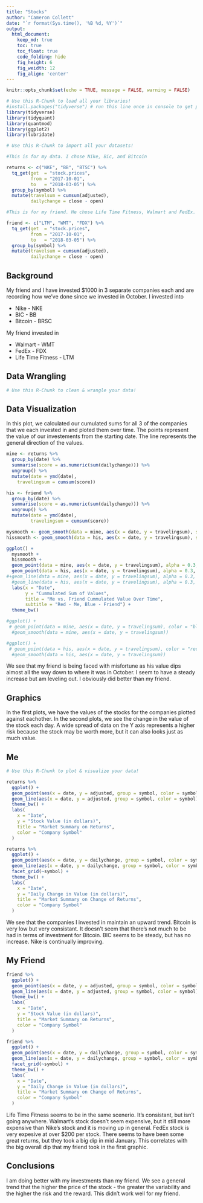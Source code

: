 ```yaml
---
title: "Stocks"
author: "Cameron Collett"
date: "`r format(Sys.time(), '%B %d, %Y')`"
output:
  html_document:  
    keep_md: true
    toc: true
    toc_float: true
    code_folding: hide
    fig_height: 6
    fig_weidth: 12
    fig_align: 'center'
---
```


```r
knitr::opts_chunk$set(echo = TRUE, message = FALSE, warning = FALSE)
```

```r
# Use this R-Chunk to load all your libraries!
#install.packages("tidyverse") # run this line once in console to get package
library(tidyverse)
library(tidyquant)
library(quantmod)
library(ggplot2)
library(lubridate)
```

```r
# Use this R-Chunk to import all your datasets!

#This is for my data. I chose Nike, Bic, and Bitcoin

returns <- c("NKE", "BB", "BTSC") %>%
  tq_get(get  = "stock.prices",
         from = "2017-10-01",
         to   = "2018-03-05") %>%
  group_by(symbol) %>%
  mutate(travelsum = cumsum(adjusted),
         dailychange = close - open)

#This is for my friend. He chose Life Time Fitness, Walmart and FedEx.

friend <- c("LTM", "WMT", "FDX") %>%
  tq_get(get  = "stock.prices",
         from = "2017-10-01",
         to   = "2018-03-05") %>%
  group_by(symbol) %>%
  mutate(travelsum = cumsum(adjusted),
         dailychange = close - open)
```

## Background

My friend and I have invested $1000 in 3 separate companies each and are recording how we've done since we invested in October. I invested into 

* Nike - NKE
* BIC - BB
* Bitcoin - BRSC

My friend invested in 

* Walmart - WMT
* FedEx - FDX
* Life Time Fitness - LTM

## Data Wrangling

```r
# Use this R-Chunk to clean & wrangle your data!

```

## Data Visualization

In this plot, we calculated our cumulated sums for all 3 of the companies that we each invested in and ploted them over time. The points represent the value of our investements from the starting date. The line represents the general direction of the values.

```r
mine <- returns %>%
  group_by(date) %>%
  summarise(score = as.numeric(sum(dailychange))) %>%
  ungroup() %>%
  mutate(date = ymd(date),
    travelingsum = cumsum(score)) 

his <- friend %>%
  group_by(date) %>%
  summarise(score = as.numeric(sum(dailychange))) %>%
  ungroup() %>%
  mutate(date = ymd(date),
         travelingsum = cumsum(score))

mysmooth <- geom_smooth(data = mine, aes(x = date, y = travelingsum), se = FALSE, color = "red")
hissmooth <- geom_smooth(data = his, aes(x = date, y = travelingsum), se = FALSE, color = "blue")

ggplot() + 
  mysmooth +
  hissmooth +
  geom_point(data = mine, aes(x = date, y = travelingsum), alpha = 0.3, color = "red") + 
  geom_point(data = his, aes(x = date, y = travelingsum), alpha = 0.3, color = "blue") +
#+geom_line(data = mine, aes(x = date, y = travelingsum), alpha = 0.3, color = "red") +
  #geom_line(data = his, aes(x = date, y = travelingsum), alpha = 0.3, color = "blue")
  labs(x = "Date", 
       y = "Cummulated Sum of Values",
       title = "Me vs. Friend Cummulated Value Over Time",
       subtitle = "Red - Me, Blue - Friend") +
  theme_bw()

#ggplot() + 
 # geom_point(data = mine, aes(x = date, y = travelingsum), color = "blue") + 
  #geom_smooth(data = mine, aes(x = date, y = travelingsum))

#ggplot() +
 # geom_point(data = his, aes(x = date, y = travelingsum), color = "red") +
  #geom_smooth(data = his, aes(x = date, y = travelingsum))
```

We see that my friend is being faced with misfortune as his value dips almost all the way down to where it was in October. I seem to have a steady increase but am leveling out. I obviously did better than my friend. 

## Graphics

In the first plots, we have the values of the stocks for the companies plotted against eachother. In the second plots, we see the change in the value of the stock each day. A wide spread of data on the Y axis represents a higher risk because the stock may be worth more, but it can also looks just as much value. 

## Me


```r
# Use this R-Chunk to plot & visualize your data!

returns %>%
  ggplot() +
  geom_point(aes(x = date, y = adjusted, group = symbol, color = symbol)) + 
  geom_line(aes(x = date, y = adjusted, group = symbol, color = symbol)) + 
  theme_bw() + 
  labs(
    x = "Date", 
    y = "Stock Value (in dollars)",
    title = "Market Summary on Returns",
    color = "Company Symbol"
  )

```

```r
returns %>%
  ggplot() +
  geom_point(aes(x = date, y = dailychange, group = symbol, color = symbol)) + 
  geom_line(aes(x = date, y = dailychange, group = symbol, color = symbol)) + 
  facet_grid(~symbol) +
  theme_bw() + 
  labs(
    x = "Date", 
    y = "Daily Change in Value (in dollars)",
    title = "Market Summary on Change of Returns",
    color = "Company Symbol"
  )
```

We see that the companies I invested in maintain an upward trend. Bitcoin is very low but very consistant. It doesn't seem that there's not much to be had in terms of investment for Bitcoin. BIC seems to be steady, but has no increase. Nike is continually improving.

## My Friend 

```r
friend %>%
  ggplot() +
  geom_point(aes(x = date, y = adjusted, group = symbol, color = symbol)) + 
  geom_line(aes(x = date, y = adjusted, group = symbol, color = symbol)) + 
  theme_bw() + 
  labs(
    x = "Date", 
    y = "Stock Value (in dollars)",
    title = "Market Summary on Returns",
    color = "Company Symbol"
  )
```

```r
friend %>%
  ggplot() +
  geom_point(aes(x = date, y = dailychange, group = symbol, color = symbol)) + 
  geom_line(aes(x = date, y = dailychange, group = symbol, color = symbol)) + 
  facet_grid(~symbol) +
  theme_bw() + 
  labs(
    x = "Date", 
    y = "Daily Change in Value (in dollars)",
    title = "Market Summary on Change of Returns",
    color = "Company Symbol"
  )
```

Life Time Fitness seems to be in the same scenerio. It's consistant, but isn't going anywhere. Walmart's stock doesn't seem expensive, but it still more expensive than Nike's stock and it is moving up in general. FedEx stock is very expesive at over $200 per stock. There seems to have been some great returns, but they took a big dip in mid January. This correlates with the big overall dip that my friend took in the first graphic.

## Conclusions

I am doing better with my investments than my friend. We see a general trend that the higher the price of the stock - the greater the variability and the higher the risk and the reward. This didn't work well for my friend.
